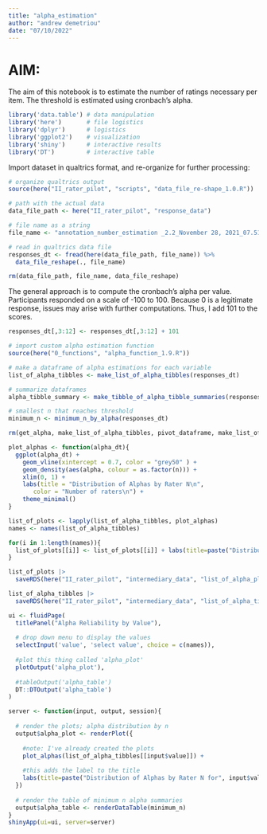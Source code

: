 ```yaml
---
title: "alpha_estimation"
author: "andrew demetriou"
date: "07/10/2022"
---
```


# AIM:

The aim of this notebook is to estimate the number of ratings necessary per item. The threshold is estimated using cronbach's alpha. 

```r
library('data.table') # data manipulation
library('here')       # file logistics
library('dplyr')      # logistics
library('ggplot2')    # visualization
library('shiny')      # interactive results
library('DT')         # interactive table
```

Import dataset in qualtrics format, and re-organize for further processing:

```r
# organize qualtrics output
source(here("II_rater_pilot", "scripts", "data_file_re-shape_1.0.R"))

# path with the actual data
data_file_path <- here("II_rater_pilot", "response_data")

# file name as a string
file_name <- "annotation_number_estimation _2.2_November 28, 2021_07.51.csv"

# read in qualtrics data file
responses_dt <- fread(here(data_file_path, file_name)) %>%
  data_file_reshape(., file_name)

rm(data_file_path, file_name, data_file_reshape)
```

The general approach is to compute the cronbach's alpha per value. Participants responded on a scale of -100 to 100. Because 0 is a legitimate response, issues may arise with further computations. Thus, I add 101 to the scores. 

```r
responses_dt[,3:12] <- responses_dt[,3:12] + 101
```

```r
# import custom alpha estimation function
source(here("0_functions", "alpha_function_1.9.R"))
```

```r
# make a dataframe of alpha estimations for each variable
list_of_alpha_tibbles <- make_list_of_alpha_tibbles(responses_dt)

# summarize dataframes
alpha_tibble_summary <- make_tibble_of_alpha_tibble_summaries(responses_dt)

# smallest n that reaches threshold
minimum_n <- minimum_n_by_alpha(responses_dt)

rm(get_alpha, make_list_of_alpha_tibbles, pivot_dataframe, make_list_of_pivoted_dataframes, rename_columns, samples_of_alphas, summarize_alpha_tibble, make_tibble_of_alpha_tibble_summaries, minimum_n_by_alpha)
```


```r
plot_alphas <- function(alpha_dt){
  ggplot(alpha_dt) +
    geom_vline(xintercept = 0.7, color = "grey50" ) +
    geom_density(aes(alpha, colour = as.factor(n))) + 
    xlim(0, 1) +
    labs(title = "Distribution of Alphas by Rater N\n", 
       color = "Number of raters\n") +
    theme_minimal()
}
```

```r
list_of_plots <- lapply(list_of_alpha_tibbles, plot_alphas)
names <- names(list_of_alpha_tibbles)
```

```r
for(i in 1:length(names)){
  list_of_plots[[i]] <- list_of_plots[[i]] + labs(title=paste("Distribution of Alphas by Rater N for", names[i]))
}
```

```r
list_of_plots |>
  saveRDS(here("II_rater_pilot", "intermediary_data", "list_of_alpha_plots.RDS"))

list_of_alpha_tibbles |>
  saveRDS(here("II_rater_pilot", "intermediary_data", "list_of_alpha_tibbles.RDS"))
```


```r
ui <- fluidPage(
  titlePanel("Alpha Reliability by Value"),
  
  # drop down menu to display the values
  selectInput('value', 'select value', choice = c(names)), 
  
  #plot this thing called 'alpha_plot'
  plotOutput('alpha_plot'),
  
  #tableOutput('alpha_table')
  DT::DTOutput('alpha_table')
)

server <- function(input, output, session){
  
  # render the plots; alpha distribution by n
  output$alpha_plot <- renderPlot({
  
    #note: I've already created the plots 
    plot_alphas(list_of_alpha_tibbles[[input$value]]) +
    
    #this adds the label to the title
    labs(title=paste("Distribution of Alphas by Rater N for", input$value))
  })
  
  # render the table of minimum n alpha summaries
  output$alpha_table <- renderDataTable(minimum_n)
}
shinyApp(ui=ui, server=server)
```


